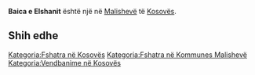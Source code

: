 {{Fshat në 
 | Emri                = Baica e Elshanit
 | EmriAlt                = 
 | NAME_SHORT_FORM=      
 | NAME_GENERIC=      
 | NAME_SORT_NAME_RO=      BAICAEELSHANIT
 | FULL_NAME_RO = Baica e Elshanit
 | FULL_NAME_ND_RO=Baica e Elshanit
 | SORT_NAME_RG=BAICAEELSHANIT
 | FULL_NAME_RG=Baica e Elshanit
 | FULL_NAME_ND_RG=Baica e Elshanit
 | SRP_NAME_SHORT_FORM=      
 | SRP_NAME_GENERIC=      
 | SRP_NAME_SORT_NAME_RO=      
 | SRP_FULL_NAME_RO = 
 | SRP_FULL_NAME_ND_RO=
 | SRP_SORT_NAME_RG=
 | SRP_FULL_NAME_RG=
 | SRP_FULL_NAME_ND_RG=
 | Emri (Rasa dhanore) = 
 | Figura              = 
 | Shteti              = Kosovo
 | Komuna              = Malishevë
 | Kodi postar         = 
 | Sipërfaqja          = 

 | Popullsia           = 

 | Regj. i popullsisë  = 
 | Dend. e popullsisë  = 
 | Faqja zyrtare       = 
 <!--- Koordinatat ----> 
 | Gjerësia            = 42.52
 | Gjatësia            = 20.915278
 | Lartësia            = 
}}
'''Baica e Elshanit''' është një [[]] në [[Malishevë]] të [[Kosovës]].

<!-- == Gjeografia == -->
<!-- == Historia == -->
<!-- == Demografia == -->
== Shih edhe ==
{{Komuna Malishevë}}
{{Kosovo-Administrata-Cung}}

[[Kategoria:Fshatra në Kosovës]]
[[Kategoria:Fshatra në Kommunes Malishevë]]
[[Kategoria:Vendbanime në Kosovës]]